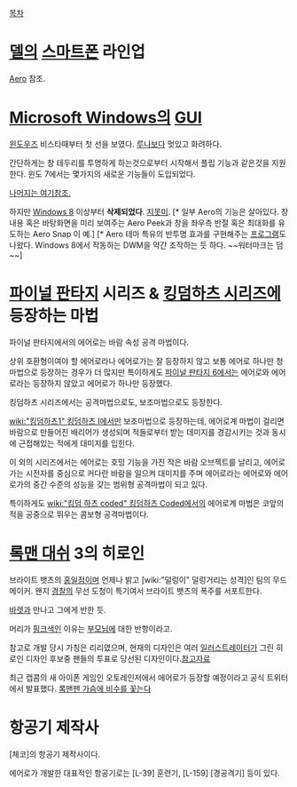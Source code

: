 [[목차]]

= [[델]]의 [[스마트폰]] 라인업 =
[[Aero]] 참조.

= [[Microsoft Windows]]의 [[GUI]] =
[[윈도우즈]] 비스타때부터 첫 선을 보였다. [[루나]]보다 멋있고 화려하다.

간단하게는 창 테두리를 투명하게 하는것으로부터 시작해서 플립 기능과 같은것을 지원한다. 윈도 7에서는 몇가지의 새로운 기능들이 도입되었다.

[http://ko.wikipedia.org/wiki/%EC%9C%88%EB%8F%84_%EC%97%90%EC%96%B4%EB%A1%9C 나머지는 여기참조.]

하지만 [[Windows 8]] 이상부터 '''삭제되었다'''. [[지못미]]. [* 일부 Aero의 기능은 살아있다. 창 내용 혹은 바탕화면을 미리 보여주는 Aero Peek과 창을 좌우측 반절 혹은 최대화를 유도하는 Aero Snap 이 예.] [* Aero 테마 특유의 반투명 효과를 구현해주는 [http://www.glass8.eu/ 프로그램]도 나왔다. Windows 8에서 작동하는 DWM을 약간 조작하는 듯 하다. ~~워터마크는 덤~~]

= [[파이널 판타지]] 시리즈 & [[킹덤하츠 시리즈]]에 등장하는 마법 =

파이널 판타지에서의 에어로는 바람 속성 공격 마법이다.

상위 호환형이여야 할 에어로라나 에어로가는 잘 등장하지 않고 보통 에어로 하나만 청마법으로 등장하는 경우가 더 많지만 특이하게도 [[파이널 판타지 6]]에서는 에어로와 에어로라는 등장하지 않았고 에어로가 하나만 등장했다.


킹덤하츠 시리즈에서는 공격마법으로도, 보조마법으로도 등장한다.

[[wiki:"킹덤하츠1" 킹덤하츠 I]]에서만 보조마법으로 등장하는데, 에어로계 마법이 걸리면 바람으로 만들어진 배리어가 생성되며 적들로부터 받는 데미지를 경감시키는 것과 동시에 근접해있는 적에게 대미지를 입힌다.

이 외의 시리즈에서는 에어로는 호밍 기능을 가진 작은 바람 오브젝트를 날리고, 에어로가는 시전자를 중심으로 커다란 바람을 일으켜 대미지를 주며 에어로라는 에어로와 에어로가의 중간 수준의 성능을 갖는 범위형 공격마법이 되고 있다.

특이하게도 [[wiki:"킹덤 하츠 coded" 킹덤하츠 Coded]]에서의 에어로계 마법은 코앞의 적을 공중으로 뛰우는 콤보형 공격마법이다.
= [[록맨 대쉬]] 3의 히로인 =
브라이트 뱃츠의 [[홍일점]]이며 언제나 밝고 [wiki:"덜렁이" 덜렁거리는 성격]인 팀의 무드 메이커. 왠지 [[경찰]]의 무선 도청이 특기여서 브라이트 뱃츠의 폭주를 서포트한다. 

[[바렛]]과 만나고 그에게 반한 듯.

머리가 [[핑크]]색인 이유는 [[부모님]]에 대한 반항이라고.

참고로 개발 당시 가칭은 리리였으며, 현재의 디자인은 여러 [[일러스트레이터]]가 그린 히로인 디자인 후보중 팬들의 투표로 당선된 디자인이다.[http://digouter.egloos.com/1893599 참고자료]

최근 캡콤의 새 아이폰 게임인 오토레인저에서 에어로가 등장할 예정이라고 공식 트위터에서 발표했다. [https://twitter.com/otoren_capcom/status/420433700153618432 록맨팬 가슴에 비수를 꽃는다]
= 항공기 제작사 =
[체코]의 항공기 제작사이다.

에어로가 개발한 대표적인 항공기로는 [L-39] 훈련기, [L-159] [경공격기] 등이 있다.
